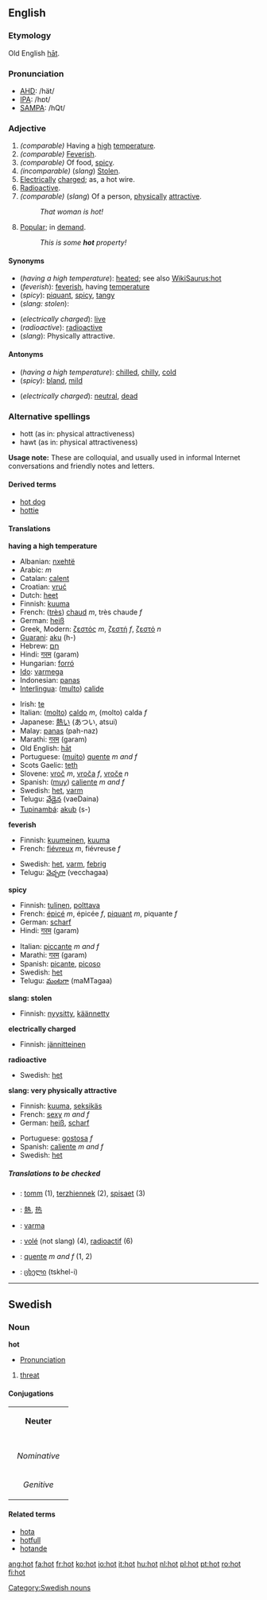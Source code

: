 ==English==

{{rank|eat|et|scene|845|hot|I'd|fifty|trust}}

===Etymology===
Old English [[hat#Old English|hāt]].

===Pronunciation===
*[[w:AHD|AHD]]: /hät/
*[[w:IPA|IPA]]: /hɒt/
*[[w:SAMPA|SAMPA]]: /hQt/

===Adjective===
{{en-ad2|'''hot'''|'''[[hotter]]'''|'''[[hottest]]'''}}
#''(comparable)'' Having a [[high]] [[temperature]].
#''(comparable)'' [[feverish|Feverish]].
#''(comparable)'' Of food, [[spicy]].
#''(incomparable)'' (''slang'') [[steal|Stolen]].
#[[electrical|Electrically]] [[charge]]d; as, a hot wire.
#<!--slang?-->[[radioactive|Radioactive]].
#''(comparable)'' (''slang'') Of a person, [[physical]]ly [[attractive]].
#:''That woman is hot!''
#[[popular|Popular]]; in [[demand]].
#: ''This is some '''hot''' property!''

====Synonyms====
{{top}}
*(''having a high temperature''): [[heated]]; see also [[WikiSaurus:hot]]
*(''feverish''): [[feverish]], having [[temperature]]
*(''spicy''): [[piquant]], [[spicy]], [[tangy]]
*(''slang: stolen''):
{{mid}}
*(''electrically charged''): [[live]]
*(''radioactive''): [[radioactive]]
*(''slang''): Physically attractive.
{{bottom}}

====Antonyms====
{{top}}
*(''having a high temperature''): [[chilled]], [[chilly]], [[cold]]
*(''spicy''): [[bland]], [[mild]]
{{mid}}
*(''electrically charged''): [[neutral]], [[dead]]

{{bottom}}

===Alternative spellings===
*hott (as in: physical attractiveness)
*hawt (as in: physical attractiveness)
'''Usage note:''' These are colloquial, and usually used in informal Internet conversations and friendly notes and letters.

====Derived terms====
*[[hot dog]]
*[[hottie]]

====Translations====

'''having a high temperature'''
{{top}}
*Albanian: [[nxehtë]]
*Arabic: {{ARchar|[[حار]]}} ''m''
*Catalan: [[calent]]
*Croatian: [[vruć]]
*Dutch: [[heet]]
*Finnish: [[kuuma]]
*French: ([[très]]) [[chaud]] ''m'', très chaude ''f''
*German: [[heiß]]
*Greek, Modern: [[ζεστός]] ''m'', [[ζεστή]] ''f'', [[ζεστό]] ''n''
*[[Guarani]]: [[aku]] (h-)
*Hebrew: [[חם]]
*Hindi: [[गरम]] (garam)
*Hungarian: [[forró]]
*[[Ido]]: [[varmega]]
*Indonesian: [[panas]]
*[[Interlingua]]: ([[multo]]) [[calide]]
{{mid}}
*Irish: [[te#Irish|te]]
*Italian: ([[molto]]) [[caldo]] ''m'', (molto) calda ''f''
*Japanese: [[熱い]] (あつい, atsui)
*Malay: [[panas]] (pah-naz)
*Marathi: [[गरम]] (garam)
*Old English: [[hat#Old English|hāt]]
*Portuguese: ([[muito]]) [[quente]] ''m and f''
*Scots Gaelic: [[teth]]
*Slovene: [[vroč]] ''m'', [[vroča]] ''f'', [[vroče]] ''n''
*Spanish: ([[muy]]) [[caliente]] ''m and f''
*Swedish: [[het]], [[varm]]
*Telugu: [[వేడైన]] (vaeDaina)
*[[Tupinambá]]: [[akub]] (s-)
{{bottom}}

'''feverish'''
{{top}}
*Finnish: [[kuumeinen]], [[kuuma]]
*French: [[fiévreux]] ''m'', fiévreuse ''f''
{{mid}}
*Swedish: [[het]], [[varm]], [[febrig]]
*Telugu: [[వెచ్చగా]] (vecchagaa)
{{bottom}}

'''spicy'''
{{top}}
*Finnish: [[tulinen]], [[polttava]]
*French: [[épicé]] ''m'', épicée ''f'', [[piquant#French|piquant]] ''m'', piquante ''f''
*German: [[scharf]]
*Hindi: [[गरम]] (garam)
{{mid}}
*Italian: [[piccante]] ''m and f''
*Marathi: [[गरम]] (garam)
*Spanish: [[picante]], [[picoso]]
*Swedish: [[het]]
*Telugu: [[మంటగా]] (maMTagaa)
{{bottom}}

'''slang: stolen'''
{{top}}
*Finnish: [[nyysitty]], [[käännetty]]
{{mid}}
{{bottom}}

'''electrically charged'''
{{top}}
*Finnish: [[jännitteinen]]
{{mid}}
{{bottom}}

'''radioactive'''
{{top}}
*Swedish: [[het]]
{{mid}}
{{bottom}}

'''slang: very physically attractive'''
{{top}}
*Finnish: [[kuuma]], [[seksikäs]]
*French: [[sexy#French|sexy]] ''m and f''
*German: [[heiß]], [[scharf]]
{{mid}}
*Portuguese: [[gostosa]] ''f''
*Spanish: [[caliente]] ''m and f''
*Swedish: [[het]]
{{bottom}}

=====Translations to be checked=====
{{checktrans}}
*{{ttbc|Breton}}: [[tomm]] (1), [[terzhiennek]] (2), [[spisaet]] (3)
*{{ttbc|Chinese Characters}}: [[熱]], [[热]]
*{{ttbc|Esperanto}}: [[varma]]
*{{ttbc|French}}: [[volé]] (not slang) (4), [[radioactif]] (6)
*{{ttbc|Galician}}: [[quente]] ''m and f'' (1, 2)
*{{ttbc|Georgian}}: [[ცხელი]] (tskhel-i)

----

==Swedish==
===Noun===
'''hot'''
*[[Wiktionary:Swedish_pronunciation|Pronunciation]] {{IPA|/huːt/}} {{Audio|sv-hot.ogg|Audio}}
#[[threat]]

====Conjugations====
{| border=1 cellspacing=0 
| bgcolor=#FFFFF0 colspan=5 align=center | '''Neuter''' 
|- 
|- bgcolor=#FFFFF0 align=center 
! rowspan=2 | 
| colspan=2 width=105 | ''Singular'' 
| colspan=2 | ''Plural'' 
|- bgcolor=#FFFFF0 align=center 
| width=105 | ''Indefinite'' 
| width=105 | ''Definite'' 
| width=105 | ''Indefinite'' 
|  width=105 | ''Definite'' 
|- align=center 
| width=105 bgcolor=#FFFFF0 | ''Nominative'' 
| [[hot]] 
| [[hotet]] 
| [[hot]] 
| [[hoten]] 
|- align=center 
| width=105 bgcolor=#FFFFF0 | ''Genitive'' 
| [[hots]] 
| [[hotets]] 
| [[hots]] 
| [[hotens]] 
|} 

====Related terms====
*[[hota]]
*[[hotfull]]
*[[hotande]]

[[Category:Swedish nouns]]

[[ang:hot]]
[[fa:hot]]
[[fr:hot]]
[[ko:hot]]
[[io:hot]]
[[it:hot]]
[[hu:hot]]
[[nl:hot]]
[[pl:hot]]
[[pt:hot]]
[[ro:hot]]
[[fi:hot]]